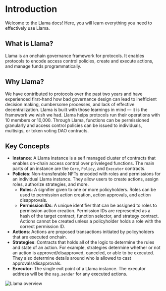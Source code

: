 # Introduction

Welcome to the Llama docs! Here, you will learn everything you need to effectively use Llama.

## What is Llama?

Llama is an onchain governance framework for protocols. It enables protocols to encode access control policies, create and execute actions, and manage funds programmatically.

## Why Llama?

We have contributed to protocols over the past two years and have experienced first-hand how bad governance design can lead to inefficient decision making, cumbersome processes, and lack of effective decentralization. Llama is built with those learnings in mind — it is the framework we wish we had. Llama helps protocols run their operations with 10 members or 10,000. Through Llama, functions can be permissioned granularly and access control policies can be issued to individuals, multisigs, or token voting DAO contracts.

## Key Concepts

- **Instance**: A Llama instance is a self managed cluster of contracts that enables on-chain access control over priveleged functions. The main parts of an instance are the `Core`, `Policy`, and `Executor` contracts.
- **Policies**: Non-transferable NFTs encoded with roles and permissions for an individual Llama instance. They allow users to create actions, assign roles, authorize strategies, and more.
  - **Roles**: A signifier given to one or more policyholders. Roles can be used to permission action creation, action approvals, and action disapprovals.
  - **Permission IDs**: A unique identifier that can be assigned to roles to permission action creation. Permission IDs are represented as a hash of the target contract, function selector, and strategy contract. Actions cannot be created unless a policyholder holds a role with the correct permission ID.
- **Actions**: Actions are proposed transactions initiated by policyholders that are executed onchain.
- **Strategies**: Contracts that holds all of the logic to determine the rules and state of an action. For example, strategies determine whether or not an action is approved/disapproved, canceled, or able to be executed. They also determine details around who is allowed to cast approvals/disapprovals.
- **Executor**: The single exit point of a Llama instance. The executor address will be the `msg.sender` for any executed actions.

![Llama overview](../diagrams/llama-overview.png)
